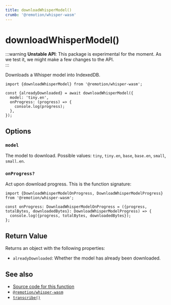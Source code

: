 ```yaml
---
title: downloadWhisperModel()
crumb: '@remotion/whisper-wasm'
---
```


# downloadWhisperModel()

:::warning
**Unstable API**: This package is experimental for the moment. As we test it, we might make a few changes to the API.  
:::

Downloads a Whisper model into IndexedDB.

```tsx twoslash title="app.ts"
import {downloadWhisperModel} from '@remotion/whisper-wasm';

const {alreadyDownloaded} = await downloadWhisperModel({
  model: 'tiny.en',
  onProgress: (progress) => {
    console.log(progress);
  },
});
```

## Options

### `model`

The model to download. Possible values: `tiny`, `tiny.en`, `base`, `base.en`, `small`, `small.en`.

### `onProgress?`

Act upon download progress. This is the function signature:

```tsx twoslash
import {DownloadWhisperModelOnProgress, DownloadWhisperModelProgress} from '@remotion/whisper-wasm';

const onProgress: DownloadWhisperModelOnProgress = ({progress, totalBytes, downloadedBytes}: DownloadWhisperModelProgress) => {
  console.log({progress, totalBytes, downloadedBytes});
};
```

## Return Value

Returns an object with the following properties:

- `alreadyDownloaded`: Whether the model has already been downloaded.

## See also

- [Source code for this function](https://github.com/remotion-dev/remotion/blob/main/packages/whisper-wasm/src/download-whisper-model.ts)
- [`@remotion/whisper-wasm`](/docs/whisper-wasm)
- [`transcribe()`](/docs/whisper-wasm/transcribe)
